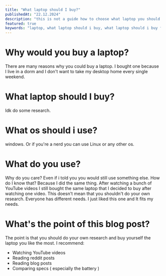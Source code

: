 ```yaml
---
title: "What laptop should I buy?"
publishedAt: "22.12.2024"
description: "this is not a guide how to choose what laptop you should buy"
featured: true
keywords: "laptop, what laptop should i buy, what laptop should i buy for college, what laptop should i buy for programming, wiktrek, wiktrek.xyz, laptop for college, laptop for programming, laptop for gaming"
---
```


# Why would you buy a laptop?

There are many reasons why you could buy a laptop. I bought one because I live in a dorm and I don't want to take my desktop home every single weekend.

# What laptop should I buy?

Idk do some research.

# What os should i use?

windows.
Or if you're a nerd you can use Linux or any other os.

# What do you use?

Why do you care? Even if i told you you would still use something else. How do I know that? Because I did the same thing. After watching a bunch of YouTube videos I still bought the same laptop that I decided to buy after watching one video. This doesn't mean that you shouldn't do your own research. Everyone has different needs. I just liked this one and It fits my needs.

# What's the point of this blog post?

The point is that you should do your own research and buy yourself the laptop you like the most.
I recommend:

- Watching YouTube videos
- Reading reddit posts
- Reading blog posts
- Comparing specs ( especially the battery )
